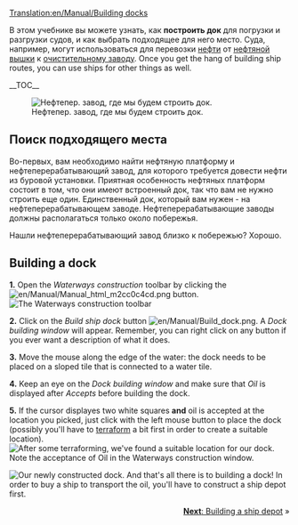 [[Translation:en/Manual/Building docks]]
{{ru/Перевод|en/Manual/Building docks|0}}
{{ru/Manual/Tutorial/Учебник}}

В этом учебнике вы можете узнать, как '''построить док''' для погрузки и разгрузки судов, и как выбрать подходящее для него место. 
Суда, например, могут использоваться для перевозки [[en/Manual/Base Set/Cargos/Oil|нефти]] от [[en/Manual/Base Set/Industries/Oil Rig|нефтяной вышки]] к [[en/Manual/Base Set/Industries/Oil Refinery|очистительному заводу]]. 
Once you get the hang of building ship routes, you can use ships for other things as well.

__TOC__

[[File:en/Manual/Dock construction 1.png|left|frame|Нефтепер. завод, где мы будем строить док.]]
==Поиск подходящего места==
Во-первых, вам необходимо найти нефтяную платформу и нефтеперерабатывающий завод, для которого требуется довести нефти из буровой установки. Приятная особенность нефтяных платформ состоит в том, что они имеют встроенный док, так что вам не нужно строить еще один. Единственный док, который вам нужен - на нефтеперерабатывающем заводе. Нефтеперерабатывающие заводы должны располагаться только около побережья.

Нашли нефтеперерабатывающий завод близко к побережью? Хорошо.
<div style="clear:left"></div>

==Building a dock==

'''1.''' Open the ''Waterways construction'' toolbar by clicking the [[File:en/Manual/Manual html m2cc0c4cd.png]] button.
[[File:en/Manual/Dock toolbar.png|frame|none|The Waterways construction toolbar]]

'''2.''' Click on the ''Build ship dock'' button [[File:en/Manual/Build dock.png]]. A ''Dock building window'' will appear. Remember, you can right click on any button if you ever want a description of what it does.

'''3.''' Move the mouse along the edge of the water: the dock needs to be placed on a sloped tile that is connected to a water tile.

'''4.''' Keep an eye on the ''Dock building window'' and make sure that ''Oil'' is displayed after ''Accepts'' before building the dock.

'''5.''' If the cursor displayes two white squares '''and''' oil is accepted at the location you picked, just click with the left mouse button to place the dock (possibly you'll have to [[en/Manual/Landscaping|terraform]] a bit first in order to create a suitable location).
[[File:en/Manual/Dock construction 2.png|frame|none|After some [[en/Manual/Landscaping|terraforming]], we've found a suitable location for our dock. Note the acceptance of Oil in the Waterways construction window.]]


[[File:en/Manual/Dock construction 3.png|frame|right|Our newly constructed dock.]]
And that's all there is to building a dock! In order to buy a ship to transport the oil, you'll have to construct a ship depot first.

<span style="float: right">[[en/Manual/Building ship depots|'''Next''': Building a ship depot]] &raquo;</span>
